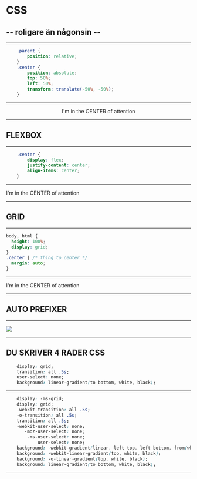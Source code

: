 

# CSS
## -- roligare än någonsin --

---
```css
    .parent {
        position: relative;
    }
    .center {
        position: absolute;
        top: 50%;
        left: 50%;
        transform: translate(-50%, -50%);
    }

```
---

<Relative>
    <Center>I'm in the CENTER of attention</Center>
</Relative>

---
## FLEXBOX

---
```css
    .center {
        display: flex;
        justify-content: center;
        align-items: center;
    }

```
---

<FlexBox>
    I'm in the CENTER of attention
</FlexBox>

---
## GRID

---
```css
body, html {
  height: 100%;
  display: grid;
}
.center { /* thing to center */
  margin: auto;
}
```
---

<Grid>
    <CenterInGrid>I'm in the CENTER of attention</CenterInGrid>
</Grid>

---
## AUTO PREFIXER

---
![](./assets/autoprefixer.png)

---
## DU SKRIVER 4 RADER CSS

```css
    display: grid;
    transition: all .5s;
    user-select: none;
    background: linear-gradient(to bottom, white, black);
```

---
```css
    display: -ms-grid;
    display: grid;
    -webkit-transition: all .5s;
    -o-transition: all .5s;
    transition: all .5s;
    -webkit-user-select: none;
       -moz-user-select: none;
        -ms-user-select: none;
            user-select: none;
    background: -webkit-gradient(linear, left top, left bottom, from(white), to(black));
    background: -webkit-linear-gradient(top, white, black);
    background: -o-linear-gradient(top, white, black);
    background: linear-gradient(to bottom, white, black);    
```
---




